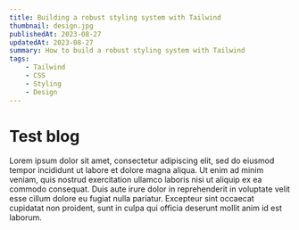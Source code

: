 ```yaml
---
title: Building a robust styling system with Tailwind
thumbnail: design.jpg
publishedAt: 2023-08-27
updatedAt: 2023-08-27
summary: How to build a robust styling system with Tailwind
tags:
    - Tailwind
    - CSS
    - Styling
    - Design
---
```


# Test blog

Lorem ipsum dolor sit amet, consectetur adipiscing elit, sed do eiusmod tempor incididunt ut labore et dolore magna aliqua. Ut enim ad minim veniam, quis nostrud exercitation ullamco laboris nisi ut aliquip ex ea commodo consequat. Duis aute irure dolor in reprehenderit in voluptate velit esse cillum dolore eu fugiat nulla pariatur. Excepteur sint occaecat cupidatat non proident, sunt in culpa qui officia deserunt mollit anim id est laborum.
